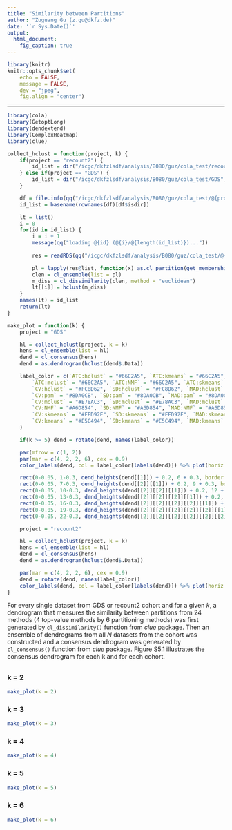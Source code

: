```yaml
---
title: "Similarity between Partitions"
author: "Zuguang Gu (z.gu@dkfz.de)"
date: '`r Sys.Date()`'
output:
  html_document:
    fig_caption: true
---
```


```r
library(knitr)
knitr::opts_chunk$set(
    echo = FALSE,
    message = FALSE,
    dev = "jpeg",
    fig.align = "center")
```

-----------------------------------------------------------

```r
library(cola)
library(GetoptLong)
library(dendextend)
library(ComplexHeatmap)
library(clue)

collect_hclust = function(project, k) {
	if(project == "recount2") {
		id_list = dir("/icgc/dkfzlsdf/analysis/B080/guz/cola_test/recount2")
	} else if(project == "GDS") {
		id_list = dir("/icgc/dkfzlsdf/analysis/B080/guz/cola_test/GDS", pattern = "^GDS\\d+$")
	}

	df = file.info(qq("/icgc/dkfzlsdf/analysis/B080/guz/cola_test/@{project}/@{id_list}", collapse = FALSE))
	id_list = basename(rownames(df)[df$isdir])

	lt = list()
	i = 0
	for(id in id_list) {
		i = i + 1
		message(qq("loading @{id} (@{i}/@{length(id_list)})..."))
			
		res = readRDS(qq("/icgc/dkfzlsdf/analysis/B080/guz/cola_test/@{project}/@{id}/@{id}_cola_all.rds"))

		pl = lapply(res@list, function(x) as.cl_partition(get_membership(x, k = k)))
		clen = cl_ensemble(list = pl)
		m_diss = cl_dissimilarity(clen, method = "euclidean")
		lt[[i]] = hclust(m_diss)
	}
	names(lt) = id_list
	return(lt)
}

make_plot = function(k) {
	project = "GDS"

	hl = collect_hclust(project, k = k)
	hens = cl_ensemble(list = hl)
	dend = cl_consensus(hens)
	dend = as.dendrogram(hclust(dend$.Data))

	label_color = c(`ATC:hclust` = "#66C2A5", `ATC:kmeans` = "#66C2A5", `ATC:pam` = "#66C2A5", 
		`ATC:mclust` = "#66C2A5", `ATC:NMF` = "#66C2A5", `ATC:skmeans` = "#66C2A5", 
		`CV:hclust` = "#FC8D62", `SD:hclust` = "#FC8D62", `MAD:hclust` = "#FC8D62", 
		`CV:pam` = "#8DA0CB", `SD:pam` = "#8DA0CB", `MAD:pam` = "#8DA0CB", 
		`CV:mclust` = "#E78AC3", `SD:mclust` = "#E78AC3", `MAD:mclust` = "#E78AC3", 
		`CV:NMF` = "#A6D854", `SD:NMF` = "#A6D854", `MAD:NMF` = "#A6D854", 
		`CV:skmeans` = "#FFD92F", `SD:skmeans` = "#FFD92F", `MAD:skmeans` = "#FFD92F", 
		`CV:kmeans` = "#E5C494", `SD:kmeans` = "#E5C494", `MAD:kmeans` = "#E5C494"
	)

	if(k >= 5) dend = rotate(dend, names(label_color))

	par(mfrow = c(1, 2))
	par(mar = c(4, 2, 2, 6), cex = 0.9)
	color_labels(dend, col = label_color[labels(dend)]) %>% plot(horiz = TRUE, main = qq("Similarity between partitions, k = @{k}, @{project} datasets"))

	rect(0-0.05, 1-0.3, dend_heights(dend[[1]]) + 0.2, 6 + 0.3, border = label_color[labels(dend[[1]])[1]], lty = 2)
	rect(0-0.05, 7-0.3, dend_heights(dend[[2]][[1]]) + 0.2, 9 + 0.3, border = label_color[labels(dend[[2]][[1]])[1]], lty = 2)
	rect(0-0.05, 10-0.3, dend_heights(dend[[2]][[2]][[1]]) + 0.2, 12 + 0.3, border = label_color[labels(dend[[2]][[2]][[1]])[1]], lty = 2)
	rect(0-0.05, 13-0.3, dend_heights(dend[[2]][[2]][[2]][[1]]) + 0.2, 15 + 0.3, border = label_color[labels(dend[[2]][[2]][[2]][[1]])[1]], lty = 2)
	rect(0-0.05, 16-0.3, dend_heights(dend[[2]][[2]][[2]][[2]][[1]]) + 0.2, 18 + 0.3, border = label_color[labels(dend[[2]][[2]][[2]][[2]][[1]])[1]], lty = 2)
	rect(0-0.05, 19-0.3, dend_heights(dend[[2]][[2]][[2]][[2]][[2]][[1]]) + 0.2, 21 + 0.3, border = label_color[labels(dend[[2]][[2]][[2]][[2]][[2]][[1]])[1]], lty = 2)
	rect(0-0.05, 22-0.3, dend_heights(dend[[2]][[2]][[2]][[2]][[2]][[2]]) + 0.2, 24 + 0.3, border = label_color[labels(dend[[2]][[2]][[2]][[2]][[2]][[2]])[1]], lty = 2)

	project = "recount2"

	hl = collect_hclust(project, k = k)
	hens = cl_ensemble(list = hl)
	dend = cl_consensus(hens)
	dend = as.dendrogram(hclust(dend$.Data))

	par(mar = c(4, 2, 2, 6), cex = 0.9)
	dend = rotate(dend, names(label_color))
	color_labels(dend, col = label_color[labels(dend)]) %>% plot(horiz = TRUE, main = qq("Similarity between partitions, k = @{k}, @{project} datasets"))
}
```


For every single dataset from GDS or recount2 cohort and for a given $k$, a
dendrogram that measures the similarity between partitions from 24 methods (4
top-value methods by 6 partitioning methods) was first generated by
`cl_dissimilarity()` function from _clue_ package. Then an ensemble of
dendrograms from all $N$ datasets from the cohort was constructed and a
consensus dendrogram was generated by `cl_consensus()` function from _clue_
package. Figure S5.1 illustrates the consensus dendrogram for each k and for each
cohort.


## {.tabset}

### k = 2

```r
make_plot(k = 2)
```

### k = 3

```r
make_plot(k = 3)
```

### k = 4

```r
make_plot(k = 4)
```

### k = 5

```r
make_plot(k = 5)
```

### k = 6

```r
make_plot(k = 6)
```
